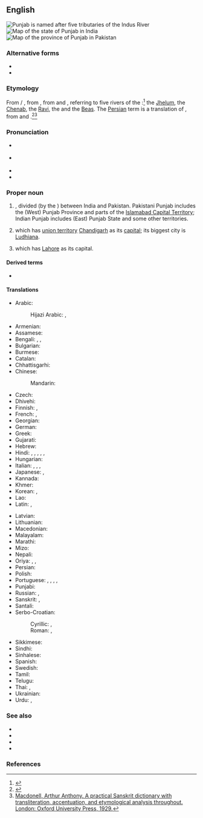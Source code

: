 ==English==
{{wikipedia|Punjab region}}
[[File:Indus_river.svg|thumb|Punjab is named after five tributaries of the Indus River]]
[[Image:Punjab in India.svg|thumb|Map of the state of Punjab in India]]
[[Image:Punjab in Pakistan.svg|thumb|Map of the province of Punjab in Pakistan]]

===Alternative forms===
* {{l|en|Panjab}}
* {{l|en|Panjaub}}

===Etymology===
From {{bor|en|pa|ਪੰਜਾਬ}} / {{m|pa|پنجاب|sc=pa-Arab|tr=Panjāb}}, from {{der|en|fa|پنجاب|tr=panj-âb|t=[Land of] the Five Rivers}}, from {{m|fa|پنج|tr=panj|t=five}} and {{m|fa|آب|tr=âb|t=water}}, referring to five rivers of the {{w|Punjab region}}:<ref>{{R:OED Online|code=154682}}</ref> the [[w:Jhelum River|Jhelum]], the [[w:Chenab River|Chenab]], the [[w:Ravi River|Ravi]], the {{w|Sutlej}} and the [[w:Beas River|Beas]]. The [[Persian]] term is a translation of {{der|en|sa|पञ्चनद|t=[Land of] the Five Rivers}}, from {{m|sa|पञ्च|t=five}} and {{m|sa|नद|t=river}}.<ref>{{cite-web |url=http://dsalsrv02.uchicago.edu/cgi-bin/philologic/getobject.pl?p.1:375.hobson |accessdate=12 May 2019 |archiveurl=https://web.archive.org/web/20181201141824/http://dsalsrv02.uchicago.edu/cgi-bin/philologic/getobject.pl?p.1:375.hobson |archivedate=1 December 2018 }}</ref><ref>[http://dsalsrv02.uchicago.edu/cgi-bin/app/macdonell_query.py?qs=%E0%A4%AA%E0%A4%9E%E0%A5%8D%E0%A4%9A%E0%A4%A8%E0%A4%96&searchhws=yes Macdonell, Arthur Anthony. A practical Sanskrit dictionary with transliteration, accentuation, and etymological analysis throughout. London: Oxford University Press, 1929.]</ref>

===Pronunciation===
* {{a|India}} {{IPA|en|/pə̃.ˈdʒaːb/}}
* {{a|RP}} {{IPA|en|/pʌnˈdʒɑːb/}}
* {{audio|en|LL-Q1860 (eng)-Vealhurl-Punjab.wav|Audio (Southern England)}}
* {{rhymes|en|ɑːb|s=2}}

===Proper noun===
{{en-proper noun}}

# {{place|en|geographical region|r/South Asia}}, divided (by the {{w|Radcliffe Line}}) between India and Pakistan. Pakistani Punjab includes the (West) Punjab Province and parts of the [[Islamabad Capital Territory]]; Indian Punjab includes (East) Punjab State and some other territories.
# {{place|en|state|in northern|c/India}} which has [[union territory]] [[Chandigarh]] as its [[capital]]; its biggest city is [[Ludhiana]].
# {{place|en|province|in|c/Pakistan}} which has [[Lahore]] as its capital.

====Derived terms====
* {{l|en|Punjabi}}

====Translations====
{{trans-top|geographical region in South Asia}}
* Arabic: {{t|ar|اَلْبَنْجَاب|m}}
*: Hijazi Arabic: {{t|acw|البنجاب|f|tr=albanjāb}}, {{t|acw|الپنجاب|f|tr=alpanjāb}}
* Armenian: {{t|hy|Փենջաբ}}
* Assamese: {{t|as|পঞ্জাৱ}}
* Bengali: {{t|bn|পাঞ্জাব}}, {{t|bn|পঞ্চনদী|tr=pôñcônôdī}}, {{t|bn|পঞ্জাব}}
* Bulgarian: {{t|bg|Пенджаб}}
* Burmese: {{t|my|ပန်ဂျပ်}}
* Catalan: {{t|ca|Panjab}}
* Chhattisgarhi: {{t-needed|hne}}
* Chinese:
*: Mandarin: {{t+|cmn|旁遮普|tr=Pángzhēpǔ}}
* Czech: {{t|cs|Paňdžáb|m}}
* Dhivehi: {{t|dv|ޕަންޖާބު}}
* Finnish: {{t+|fi|Punjab}}, {{t|fi|Pandžab}}
* French: {{t+|fr|Penjab|m}}, {{t+|fr|Pendjab|m}}
* Georgian: {{t|ka|პენჯაბი}}
* German: {{t|de|Pandjab}}
* Greek: {{t+|el|Παντζάμπ|n}}
* Gujarati: {{t|gu|પંજાબ}}
* Hebrew: {{t|he|פנג׳אב}}
* Hindi: {{t+|hi|पंजाब}}, {{t+|hi|पञ्जाब}}, {{t+|hi|पंचनद|m}}, {{t+|hi|पञ्चनद|m}}, {{t+|hi|पांचनद|m}}, {{t+|hi|पाञ्चनद|m}}
* Hungarian: {{t+|hu|Pandzsáb}}
* Italian: {{t|it|Punjab|m}}, {{t|it|Panjab|m}}, {{t|it|Pangiab|m}}, {{t|it|Pengiab|m}}
* Japanese: {{t|ja|パンジャーブ州|tr=Panjābu-shū}}, {{t|ja|パンジャーブ|tr=Panjābu}}
* Kannada: {{t|kn|ಪಂಜಾಬ್}}
* Khmer: {{t|km|រដ្ឋភុនចាប|tr=roat pʰuncaap}}
* Korean: {{t|ko|^펀자브}}, {{t|ko|^펀자브 주}}
* Lao: {{t-needed|lo}}
* Latin: {{t|la|Pengabum}}, {{t|la|Pentapotamia}}
{{trans-mid}}
* Latvian: {{t|lv|Pendžāba}}
* Lithuanian: {{t|lt|Pandžabas|m}}
* Macedonian: {{t|mk|Пе́нџаб|m}}
* Malayalam: {{t+|ml|പഞ്ചാബ്}}
* Marathi: {{t|mr|पंजाब}}
* Mizo: {{t-needed|lus}}
* Nepali: {{t|ne|पंजाब}}
* Oriya: {{t|or|ପଞ୍ଜାବ}}, {{t+|or|ପଞ୍ଚ ନଦ}}, {{t+|or|ପଞ୍ଜାବ୍}}
* Persian: {{t|fa|پنجاب|tr=panjâb}}
* Polish: {{t+|pl|Pendżab|m}}
* Portuguese: {{t|pt|Pendjab|m}}, {{t|pt|Panjabe|m}}, {{t|pt|Panjab|m}}, {{t|pt|Punjabe|m}}, {{t|pt|Penjabe|m}}
* Punjabi: {{t+|pa|ਪੰਜਾਬ}}
* Russian: {{t|ru|Панджа́б|m}}, {{t+|ru|Пенджа́б|m}}
* Sanskrit: {{t+|sa|पञ्चनद|m}}, {{t+|sa|पाञ्चनद|m}}
* Santali: {{t-needed|sat}}
* Serbo-Croatian:
*: Cyrillic: {{t|sh|Панџаб|m}}, {{t|sh|Пенџаб|m}}
*: Roman: {{t|sh|Pandžab|m}}, {{t|sh|Pendžab|m}}
* Sikkimese: {{t-needed|sip}}
* Sindhi: {{t|sd|پنجاب}}
* Sinhalese: {{t-needed|si}}
* Spanish: {{t|es|Punyab|m}}
* Swedish: {{t+|sv|Punjab}}
* Tamil: {{t|ta|பஞ்சாப்}}
* Telugu: {{t+|te|పంజాబ్}}
* Thai: {{t|th|รัฐปัญจาบ|tr=rát bpan-jàap}}, {{t|th|ปัญจาบ|tr=bpan-jàap}}
* Ukrainian: {{t|uk|Пенджаб}}
* Urdu: {{t+|ur|پنجاب|tr=panjāb}}, {{t|ur|پنجند|tr=panjnad}}
{{trans-bottom}}

===See also===
* {{list:states of India/en}}
* {{list:provinces of Pakistan/en}}
* {{l|en|East Punjab}}
* {{l|en|West Punjab}}

===References===
<references />